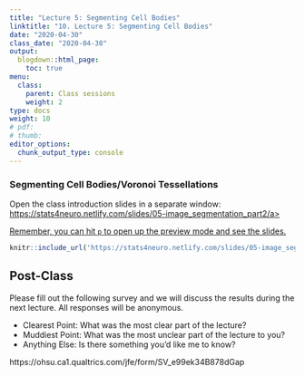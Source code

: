 ```yaml
---
title: "Lecture 5: Segmenting Cell Bodies"
linktitle: "10. Lecture 5: Segmenting Cell Bodies"
date: "2020-04-30"
class_date: "2020-04-30"
output:
  blogdown::html_page:
    toc: true
menu:
  class:
    parent: Class sessions
    weight: 2
type: docs
weight: 10
# pdf: 
# thumb: 
editor_options: 
  chunk_output_type: console
---
```


### Segmenting Cell Bodies/Voronoi Tessellations

Open the class introduction slides in a separate window: <a href="https://stats4neuro.netlify.com/slides/05-image_segmentation_part2#1" target="_blank">https://stats4neuro.netlify.com/slides/05-image_segmentation_part2/a>

Remember, you can hit `p` to open up the preview mode and see the slides.

```r
knitr::include_url('https://stats4neuro.netlify.com/slides/05-image_segmentation_part2')
```


## Post-Class

Please fill out the following survey and we will discuss the results during the next lecture. All responses will be anonymous.

- Clearest Point: What was the most clear part of the lecture?
- Muddiest Point: What was the most unclear part of the lecture to you?
- Anything Else: Is there something you'd like me to know?

https://ohsu.ca1.qualtrics.com/jfe/form/SV_e99ek34B878dGap

